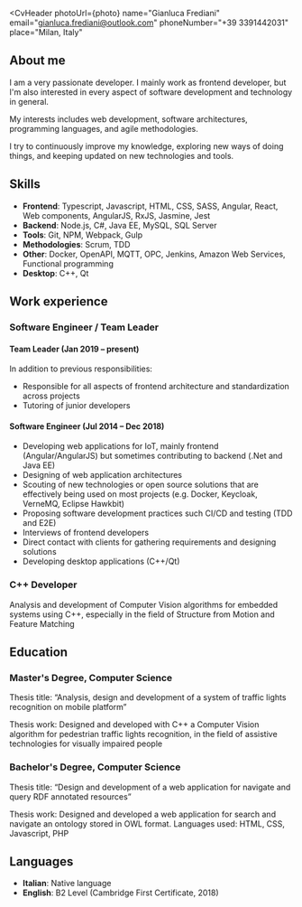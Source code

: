 
<CvHeader
  photoUrl={photo}
  name="Gianluca Frediani"
  email="gianluca.frediani@outlook.com"
  phoneNumber="+39 3391442031"
  place="Milan, Italy"
></CvHeader>

## About me

I am a very passionate developer. I mainly work as frontend developer, but I'm also interested in every aspect of software development and technology in general.

My interests includes web development, software architectures, programming languages, and agile methodologies.

I try to continuously improve my knowledge, exploring new ways of doing things, and keeping updated on new technologies and tools.

## Skills

- **Frontend**: Typescript, Javascript, HTML, CSS, SASS, Angular, React, Web components, AngularJS, RxJS, Jasmine, Jest
- **Backend**: Node.js, C#, Java EE, MySQL, SQL Server
- **Tools**: Git, NPM, Webpack, Gulp
- **Methodologies**: Scrum, TDD
- **Other**: Docker, OpenAPI, MQTT, OPC, Jenkins, Amazon Web Services, Functional programming
- **Desktop**: C++, Qt

## Work experience

<CvExperience type="work" start="Jul 2014" end="present" company="Kalpa s.r.l." place="Milan, Italy">

### Software Engineer / Team Leader

#### Team Leader (Jan 2019 &ndash; present)

In addition to previous responsibilities:

- Responsible for all aspects of frontend architecture and standardization across projects
- Tutoring of junior developers

#### Software Engineer (Jul 2014 &ndash; Dec 2018)

- Developing web applications for IoT, mainly frontend (Angular/AngularJS) but sometimes contributing to backend (.Net and Java EE)
- Designing of web application architectures
- Scouting of new technologies or open source solutions that are effectively being used on most projects (e.g. Docker, Keycloak, VerneMQ, Eclipse Hawkbit)
- Proposing software development practices such CI/CD and testing (TDD and E2E)
- Interviews of frontend developers
- Direct contact with clients for gathering requirements and designing solutions
- Developing desktop applications (C++/Qt)

</CvExperience>

<CvExperience type="work" start="Dec 2013" end="Jun 2014" company="STMicroelectronics" place="Milan, Italy">

### C++ Developer

Analysis and development of Computer Vision algorithms for embedded systems using C++, especially in the field of Structure from Motion and Feature Matching

</CvExperience>

## Education

<CvExperience type="university" start="Oct 2010" end="Jul 2013" university="University of Milan" finalMark="110/110">

### Master's Degree, Computer Science

Thesis title: “Analysis, design and development of a system of traffic lights recognition on mobile platform”

Thesis work: Designed and developed with C++ a Computer Vision algorithm for pedestrian traffic lights recognition, in the field of assistive technologies for visually impaired people

</CvExperience>

<CvExperience type="university" start="Oct 2006" end="Apr 2010" university="University of Milan" finalMark="108/110">

### Bachelor's Degree, Computer Science

Thesis title: “Design and development of a web application for navigate and query RDF annotated resources”

Thesis work: Designed and developed a web application for search and navigate an ontology stored in OWL format. Languages used: HTML, CSS, Javascript, PHP

</CvExperience>

## Languages

- **Italian**: Native language
- **English**: B2 Level (Cambridge First Certificate, 2018)
